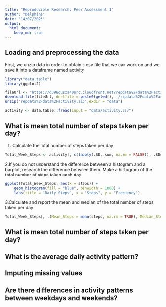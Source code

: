 ```yaml
---
title: "Reproducible Research: Peer Assessment 1"
author: "Delphine"
date: "14/07/2023"
output: 
  html_document:
    keep_md: true
---
```


## Loading and preprocessing the data
First, we unzip data in order to obtain a csv file that we can work on and we save it into a dataframe named activity

```r
library("data.table")
library(ggplot2)

fileUrl <- "https://d396qusza40orc.cloudfront.net/repdata%2Fdata%2Factivity.zip"
download.file(fileUrl, destfile = paste0(getwd(), '/repdata%2Fdata%2Factivity.zip'), method = "curl")
unzip("repdata%2Fdata%2Factivity.zip",exdir = "data")

activity <- data.table::fread(input = "data/activity.csv")
```

## What is mean total number of steps taken per day?
1. Calculate the total number of steps taken per day

```r
Total_Week_Steps <- activity[, c(lapply(.SD, sum, na.rm = FALSE)), .SDcols = c("steps"), by = .(date)] 

```

2.If you do not understand the difference between a histogram and a barplot, research the difference between them. Make a histogram of the total number of steps taken each day

```r
ggplot(Total_Week_Steps, aes(x = steps)) +
    geom_histogram(fill = "blue", binwidth = 1000) +
    labs(title = "Daily Steps", x = "Steps", y = "Frequency")
```

3.Calculate and report the mean and median of the total number of steps taken per day
```r
Total_Week_Steps[, .(Mean_Steps = mean(steps, na.rm = TRUE), Median_Steps = median(steps, na.rm = TRUE))]
```

## What is mean total number of steps taken per day?



## What is the average daily activity pattern?



## Imputing missing values



## Are there differences in activity patterns between weekdays and weekends?
